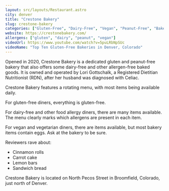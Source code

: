 ```yaml
---
layout: src/layouts/Restaurant.astro
city: denver
title: "Crestone Bakery"
slug: crestone-bakery
categories: ["Gluten-Free", "Dairy-Free", "Vegan", "Peanut-Free", "Bakery"]
website: https://crestonebakery.com/
allergens: ["gluten", "dairy", "peanut", "vegan"]
videoUrl: https://www.youtube.com/watch?v=5puLRbNpSUc
videoName: "Top Ten Gluten-Free Bakeries in Denver, Colorado"
---
```


Opened in 2020, Crestone Bakery is a dedicated gluten and peanut-free bakery that also offers some dairy-free and other allergen-free baked goods. It is owned and operated by Lori Gottschalk, a Registered Dietitian Nutritionist (RDN), after her husband was diagnosed with Celiac.

Crestone Bakery features a rotating menu, with most items being available daily. 

For gluten-free diners, everything is gluten-free.

For dairy-free and other food allergy diners, there are many items available. The menu clearly marks which allergens are present in each item.

For vegan and vegetarian diners, there are items available, but most bakery items contain eggs. Ask at the bakery to be sure.

Reviewers rave about:
* Cinnamon rolls
* Carrot cake
* Lemon bars
* Sandwich bread

Crestone Bakery is located on North Pecos Street in Broomfield, Colorado, just north of Denver.
